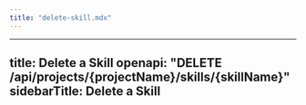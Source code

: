 ```yaml
---
title: "delete-skill.mdx"
---
```


---
title: Delete a Skill
openapi: "DELETE /api/projects/{projectName}/skills/{skillName}"
sidebarTitle: Delete a Skill
---
